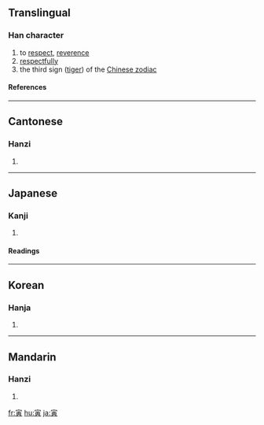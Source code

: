 ==Translingual==
===Han character===
{{Han char|rn=40|rad=宀|as=08|sn=11|four=3080<sub>6</sub>|canj=十一中金 (JMLC)}}
# to [[respect]], [[reverence]]
# [[respectfully]]
# the third sign ([[tiger]]) of the [[Wikipedia:Chinese zodiac|Chinese zodiac]]
====References====
{{Han ref|kx=0288.050|dkj=07204|dj=0570.010|hdz=20936.160|uh=5BC5|ud=23493|bh=B147|bd=45383}}

----
==Cantonese==
===Hanzi===
{{yue-hanzi|jyut=|y=yan4}}
# {{defn|Cantonese}}

----
==Japanese==
===Kanji===
{{ja-kanji|grade=|rs=宀08}}
# {{defn|Japanese}} 
====Readings====
{{ja-readings|on=[[いん]] (in)|kun=[[とら]] (tora)}}

----
==Korean==
===Hanja===
{{ko-hanja|hangeul=[[인]], [[이]]|rv=in, i|mr=in, i}}
# {{defn|Korean}}

----
==Mandarin==
===Hanzi===
{{cmn-hanzi|pin=[[yín]] (yin2)|wg=yin<sup>2</sup>}}
# {{defn|Mandarin}}

[[fr:寅]]
[[hu:寅]]
[[ja:寅]]